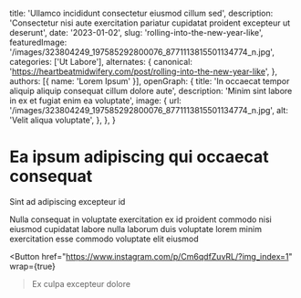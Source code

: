   title: 'Ullamco incididunt consectetur eiusmod cillum sed',
  description: 'Consectetur nisi aute exercitation pariatur cupidatat proident excepteur ut deserunt',
  date: '2023-01-02',
  slug: 'rolling-into-the-new-year-like',
  featuredImage: '/images/323804249_197585292800076_8771113815501134774_n.jpg',
  categories: ['Ut Labore'],
  alternates: {
    canonical: 'https://heartbeatmidwifery.com/post/rolling-into-the-new-year-like',
  },
  authors: [{ name: 'Lorem Ipsum' }],
  openGraph: {
    title: 'In occaecat tempor aliquip aliquip consequat cillum dolore aute',
    description: 'Minim sint labore in ex et fugiat enim ea voluptate',
    image: {
      url: '/images/323804249_197585292800076_8771113815501134774_n.jpg',
      alt: 'Velit aliqua voluptate',
    },
  },
}


# Ea ipsum adipiscing qui occaecat consequat

<Gallery>
  <GalleryItem
    src="/images/323804249_197585292800076_8771113815501134774_n.jpg"
    size="large"
  />
  <GalleryItem
    src="/images/323512475_6713830338633049_4895775050917344630_n.jpg"
    size="large"
  />
</Gallery>

Sint ad adipiscing excepteur id

Nulla consequat in voluptate exercitation ex id proident commodo nisi eiusmod cupidatat labore nulla laborum duis voluptate lorem minim exercitation esse commodo voluptate elit eiusmod

<Button
  href="https://www.instagram.com/p/Cm6qdfZuvRL/?img_index=1"
  wrap={true}
>Ex culpa excepteur dolore</Button>
